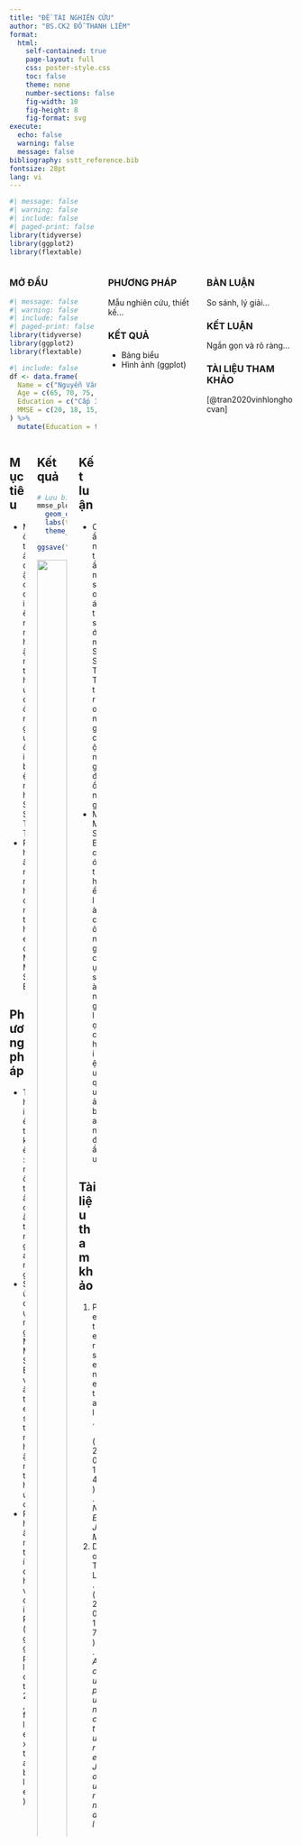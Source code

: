 ```yaml
---
title: "ĐỀ TÀI NGHIÊN CỨU"
author: "BS.CK2 ĐỖ THANH LIÊM"
format:
  html:
    self-contained: true
    page-layout: full
    css: poster-style.css
    toc: false
    theme: none
    number-sections: false
    fig-width: 10
    fig-height: 8
    fig-format: svg
execute:
  echo: false
  warning: false
  message: false
bibliography: sstt_reference.bib
fontsize: 28pt
lang: vi
---
```


```r
#| message: false
#| warning: false
#| include: false
#| paged-print: false
library(tidyverse)
library(ggplot2)
library(flextable)
```
::: {.columns}
::: {.column width="33%"}
### MỞ ĐẦU

```r
#| message: false
#| warning: false
#| include: false
#| paged-print: false
library(tidyverse)
library(ggplot2)
library(flextable)
```

```r
#| include: false
df <- data.frame(
  Name = c("Nguyễn Văn A", "Trần Thị B", "Lê Văn C", "Nguyễn Thị D"),
  Age = c(65, 70, 75, 80),
  Education = c("Cấp 1", "Cấp 2", "Cấp 3", "Đại học"),
  MMSE = c(20, 18, 15, 12)
) %>%
  mutate(Education = factor(Education, levels = c("Cấp 1", "Cấp 2", "Cấp 3", "Đại học")))
```

:::::: columns
::: column
## Mục tiêu

-   Mô tả đặc điểm nhận thức ở người bệnh SSTT
-   Phân nhóm theo MMSE

## Phương pháp

-   Thiết kế: mô tả cắt ngang
-   Sử dụng MMSE và test nhận thức
-   Phân tích với R (ggplot2, flextable)
:::

::: column
## Kết quả

```r
# Lưu biểu đồ vào thư mục img để chèn vào poster
mmse_plot <- ggplot(df, aes(x = Education, y = MMSE, fill = Education)) +
  geom_col(show.legend = FALSE) +
  labs(title = "Điểm MMSE theo trình độ học vấn", x = "Trình độ học vấn", y = "MMSE") +
  theme_minimal(base_size = 16)

ggsave("img/mmse_plot.png", mmse_plot, width = 8, height = 5, dpi = 300)
```

![](img/mmse_plot.png){width="100%"}

-   Điểm MMSE giảm theo tuổi 📉
-   Nhóm học vấn thấp có điểm MMSE thấp hơn 🧠

## Bảng

```r
flextable::flextable(df) %>%
  flextable::set_caption("🧠 Bảng điểm MMSE theo từng đối tượng") %>%
  flextable::autofit()
```
:::

::: column
## Kết luận

-   Cần tầm soát sớm SSTT trong cộng đồng
-   MMSE có thể là công cụ sàng lọc hiệu quả ban đầu

## Tài liệu tham khảo

1.  Petersen et al. (2014). *NEJM*
2.  Do TL. (2017). *Acupuncture Journal*
:::
::::::

:::

::: {.column width="33%"}
### PHƯƠNG PHÁP
Mẫu nghiên cứu, thiết kế...

### KẾT QUẢ
- Bảng biểu
- Hình ảnh (ggplot)

:::

::: {.column width="33%"}
### BÀN LUẬN
So sánh, lý giải...

### KẾT LUẬN
Ngắn gọn và rõ ràng...

### TÀI LIỆU THAM KHẢO
[@tran2020vinhlonghocvan]

:::
:::